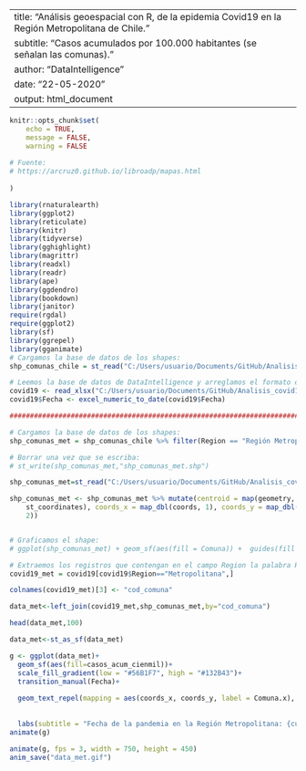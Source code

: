 

---
title: "Análisis geoespacial con R, de la epidemia Covid19 en la Región Metropolitana de Chile."
subtitle: "Casos acumulados por 100.000 habitantes (se señalan las comunas)."
author: "DataIntelligence"
date: "22-05-2020"
output: html_document
---

```r
knitr::opts_chunk$set(
	echo = TRUE,
	message = FALSE,
	warning = FALSE
	
# Fuente:
# https://arcruz0.github.io/libroadp/mapas.html	
	
)
```
```r
library(rnaturalearth)
library(ggplot2)
library(reticulate)
library(knitr)
library(tidyverse)
library(gghighlight)
library(magrittr)
library(readxl)
library(readr)
library(ape)
library(ggdendro)
library(bookdown)
library(janitor)
require(rgdal)
require(ggplot2)
library(sf)
library(ggrepel)
library(gganimate)
# Cargamos la base de datos de los shapes:
shp_comunas_chile = st_read("C:/Users/usuario/Documents/GitHub/Analisis_covid19_con_R/analisis_21_mayo_SIR_GEO/shapes_de_chile/comunas.shp") 

# Leemos la base de datos de DataIntelligence y arreglamos el formato de la fecha:
covid19 <- read_xlsx("C:/Users/usuario/Documents/GitHub/Analisis_covid19_con_R/analisis_21_mayo_SIR_GEO/data_20_mayo.xlsx")
covid19$Fecha <- excel_numeric_to_date(covid19$Fecha)

################################################################################################

```

```r

# Cargamos la base de datos de los shapes:
shp_comunas_met = shp_comunas_chile %>% filter(Region == "Región Metropolitana de Santiago")

# Borrar una vez que se escriba:
# st_write(shp_comunas_met,"shp_comunas_met.shp")

shp_comunas_met=st_read("C:/Users/usuario/Documents/GitHub/Analisis_covid19_con_R/analisis_21_mayo_SIR_GEO/shp_comunas_met.shp")

shp_comunas_met <- shp_comunas_met %>% mutate(centroid = map(geometry, st_centroid), coords = map(centroid, 
    st_coordinates), coords_x = map_dbl(coords, 1), coords_y = map_dbl(coords, 
    2))


# Graficamos el shape:
# ggplot(shp_comunas_met) + geom_sf(aes(fill = Comuna)) +  guides(fill = "none")

# Extraemos los registros que contengan en el campo Region la palabra Región de Arica y Parinacota:
covid19_met = covid19[covid19$Region=="Metropolitana",]

colnames(covid19_met)[3] <- "cod_comuna"

data_met<-left_join(covid19_met,shp_comunas_met,by="cod_comuna")

head(data_met,100)

data_met<-st_as_sf(data_met)
```
```r
g <- ggplot(data_met)+
  geom_sf(aes(fill=casos_acum_cienmil))+
  scale_fill_gradient(low = "#56B1F7", high = "#132B43")+
  transition_manual(Fecha)+
  
  geom_text_repel(mapping = aes(coords_x, coords_y, label = Comuna.x), size = 3, min.segment.length = 0) +
  
  
  labs(subtitle = "Fecha de la pandemia en la Región Metropolitana: {current_frame}")
animate(g)

animate(g, fps = 3, width = 750, height = 450)
anim_save("data_met.gif")

```